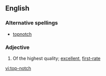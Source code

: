 ==English==

===Alternative spellings===
* [[topnotch]]

===Adjective===
{{en-adj|-|pos=[[top]]-[[notch]]}}

# Of the highest quality; [[excellent]], [[first-rate]]

[[vi:top-notch]]